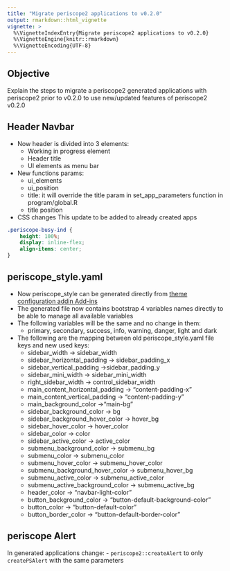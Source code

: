 ```yaml
---
title: "Migrate periscope2 applications to v0.2.0"
output: rmarkdown::html_vignette
vignette: >
  %\VignetteIndexEntry{Migrate periscope2 applications to v0.2.0}
  %\VignetteEngine{knitr::rmarkdown}
  %\VignetteEncoding{UTF-8}
---
```


## Objective

Explain the steps to migrate a periscope2 generated applications with periscope2 prior to v0.2.0 to use new/updated features of periscope2 v0.2.0

## Header Navbar

- Now header is divided into 3 elements:
  - Working in progress element
  - Header title
  - UI elements as menu bar
- New functions params:
  - ui_elements
  - ui_position
  - title: it will override the title param in set_app_parameters function in  program/global.R
  - title position
- CSS changes
This update to be added to already created apps

```css
.periscope-busy-ind {
    height: 100%;
    display: inline-flex;
    align-items: center;
}
```

## periscope_style.yaml

- Now periscope_style can be generated directly from [theme configuration addin Add-ins](themeBuilder_addin.html)
- The generated file now contains bootstrap 4 variables names directly to be able to manage all available variables
- The following variables will be the same and no change in them:
  - primary, secondary, success, info, warning, danger, light and dark
- The following are the mapping between old periscope_style.yaml file keys and new used keys:
  - sidebar_width -> sidebar_width
  - sidebar_horizontal_padding -> sidebar_padding_x
  - sidebar_vertical_padding ->sidebar_padding_y
  - sidebar_mini_width -> sidebar_mini_width
  - right_sidebar_width -> control_sidebar_width
  - main_content_horizontal_padding -> "content-padding-x"
  - main_content_vertical_padding -> "content-padding-y"
  - main_background_color ->"main-bg"
  - sidebar_background_color -> bg
  - sidebar_background_hover_color -> hover_bg
  - sidebar_hover_color -> hover_color
  - sidebar_color -> color
  - sidebar_active_color -> active_color
  - submenu_background_color -> submenu_bg
  - submenu_color -> submenu_color
  - submenu_hover_color -> submenu_hover_color
  - submenu_background_hover_color -> submenu_hover_bg
  - submenu_active_color -> submenu_active_color
  - submenu_active_background_color -> submenu_active_bg
  - header_color -> "navbar-light-color"
  - button_background_color -> "button-default-background-color"
  - button_color -> "button-default-color"
  - button_border_color -> "button-default-border-color"

## periscope Alert
In generated applications change:
- `periscope2::createAlert` to only `createPSAlert` with the same parameters

